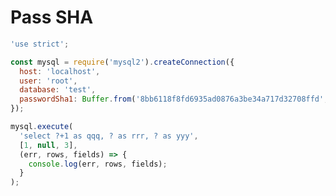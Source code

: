 
# Pass SHA

<Tabs>
  <TabItem value='index.js' default>

```js
'use strict';

const mysql = require('mysql2').createConnection({
  host: 'localhost',
  user: 'root',
  database: 'test',
  passwordSha1: Buffer.from('8bb6118f8fd6935ad0876a3be34a717d32708ffd', 'hex'),
});

mysql.execute(
  'select ?+1 as qqq, ? as rrr, ? as yyy',
  [1, null, 3],
  (err, rows, fields) => {
    console.log(err, rows, fields);
  }
);
```

  </TabItem>
</Tabs>
